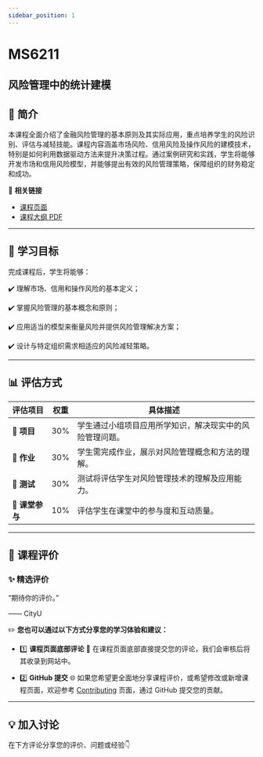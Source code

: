 ```yaml
---
sidebar_position: 1
---
```


# MS6211
## 风险管理中的统计建模

## **📘 简介**
本课程全面介绍了金融风险管理的基本原则及其实际应用，重点培养学生的风险识别、评估与减轻技能。课程内容涵盖市场风险、信用风险及操作风险的建模技术，特别是如何利用数据驱动方法来提升决策过程。通过案例研究和实践，学生将能够开发市场和信用风险模型，并能够提出有效的风险管理策略，保障组织的财务稳定和成功。

🔗 **相关链接**
- [课程页面](https://www.cityu.edu.hk/catalogue/pg/202425/course/MS6211.htm)
- [课程大纲 PDF](https://www.cityu.edu.hk/catalogue/pg/202425/course/MS6211.pdf)

---

## **🎯 学习目标**

完成课程后，学生将能够：

✔️ 理解市场、信用和操作风险的基本定义；

✔️ 掌握风险管理的基本概念和原则；

✔️ 应用适当的模型来衡量风险并提供风险管理解决方案；

✔️ 设计与特定组织需求相适应的风险减轻策略。

---

## **📊 评估方式**

| **评估项目**          | **权重** | **具体描述**                                                                                       |
|----------------------|---------|---------------------------------------------------------------------------------------------------|
| **📄 项目**           | 30%     | 学生通过小组项目应用所学知识，解决现实中的风险管理问题。                                         |
| **📝 作业**           | 30%     | 学生需完成作业，展示对风险管理概念和方法的理解。                                                 |
| **📝 测试**           | 30%     | 测试将评估学生对风险管理技术的理解及应用能力。                                                   |
| **💬 课堂参与**       | 10%     | 评估学生在课堂中的参与度和互动质量。                                                             |

---

## **💬 课程评价**

### ✨ **精选评价**
<div className={commentStyles.commentBox}>
    <p className={commentStyles.commentText}>
        “期待你的评价。”
    </p>
    <p className={commentStyles.commentAuthor}>—— CityU</p>
</div>

✏️ **您也可以通过以下方式分享您的学习体验和建议：**

- 1️⃣ **课程页面底部评论**
💬 在课程页面底部直接提交您的评论，我们会审核后将其收录到网站中。

- 2️⃣ **GitHub 提交**
🌐 如果您希望更全面地分享课程评价，或希望修改或新增课程页面，欢迎参考 [Contributing](https://penjc.github.io/CityU/contributing) 页面，通过 GitHub 提交您的贡献。



---

## **💡 加入讨论**

在下方评论分享您的评价、问题或经验👇
<Utterances />
